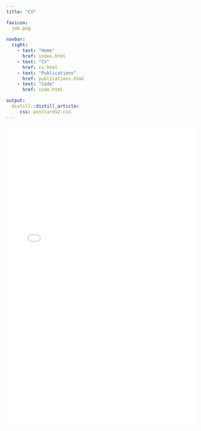 ```yaml
---
title: "CV"

favicon: 
  jmk.png
  
navbar:
  right:
    - text: "Home"
      href: index.html
    - text: "CV"
      href: cv.html
    - text: "Publications"
      href: publications.html
    - text: "Code"
      href: code.html

output:
  distill::distill_article:
     css: postcards2.css
---
```


<center> 

<!--- <embed src="KUSH cv.pdf" height="800px" width="800px"> --> 
<embed src="KUSH cv.pdf" height="800px" width="100%"> 

</center> 





